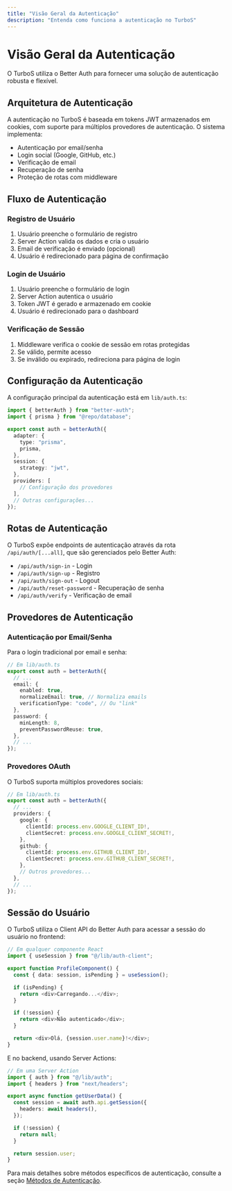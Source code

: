 ```yaml
---
title: "Visão Geral da Autenticação"
description: "Entenda como funciona a autenticação no TurboS"
---
```


# Visão Geral da Autenticação

O TurboS utiliza o Better Auth para fornecer uma solução de autenticação robusta e flexível.

## Arquitetura de Autenticação

A autenticação no TurboS é baseada em tokens JWT armazenados em cookies, com suporte para múltiplos provedores de autenticação. O sistema implementa:

- Autenticação por email/senha
- Login social (Google, GitHub, etc.)
- Verificação de email
- Recuperação de senha
- Proteção de rotas com middleware

## Fluxo de Autenticação

### Registro de Usuário

1. Usuário preenche o formulário de registro
2. Server Action valida os dados e cria o usuário
3. Email de verificação é enviado (opcional)
4. Usuário é redirecionado para página de confirmação

### Login de Usuário

1. Usuário preenche o formulário de login
2. Server Action autentica o usuário
3. Token JWT é gerado e armazenado em cookie
4. Usuário é redirecionado para o dashboard

### Verificação de Sessão

1. Middleware verifica o cookie de sessão em rotas protegidas
2. Se válido, permite acesso
3. Se inválido ou expirado, redireciona para página de login

## Configuração da Autenticação

A configuração principal da autenticação está em `lib/auth.ts`:

```typescript
import { betterAuth } from "better-auth";
import { prisma } from "@repo/database";

export const auth = betterAuth({
  adapter: {
    type: "prisma",
    prisma,
  },
  session: {
    strategy: "jwt",
  },
  providers: [
    // Configuração dos provedores
  ],
  // Outras configurações...
});
```

## Rotas de Autenticação

O TurboS expõe endpoints de autenticação através da rota `/api/auth/[...all]`, que são gerenciados pelo Better Auth:

- `/api/auth/sign-in` - Login
- `/api/auth/sign-up` - Registro
- `/api/auth/sign-out` - Logout
- `/api/auth/reset-password` - Recuperação de senha
- `/api/auth/verify` - Verificação de email

## Provedores de Autenticação

### Autenticação por Email/Senha

Para o login tradicional por email e senha:

```typescript
// Em lib/auth.ts
export const auth = betterAuth({
  // ...
  email: {
    enabled: true,
    normalizeEmail: true, // Normaliza emails
    verificationType: "code", // Ou "link"
  },
  password: {
    minLength: 8,
    preventPasswordReuse: true,
  },
  // ...
});
```

### Provedores OAuth

O TurboS suporta múltiplos provedores sociais:

```typescript
// Em lib/auth.ts
export const auth = betterAuth({
  // ...
  providers: {
    google: {
      clientId: process.env.GOOGLE_CLIENT_ID!,
      clientSecret: process.env.GOOGLE_CLIENT_SECRET!,
    },
    github: {
      clientId: process.env.GITHUB_CLIENT_ID!,
      clientSecret: process.env.GITHUB_CLIENT_SECRET!,
    },
    // Outros provedores...
  },
  // ...
});
```

## Sessão do Usuário

O TurboS utiliza o Client API do Better Auth para acessar a sessão do usuário no frontend:

```typescript
// Em qualquer componente React
import { useSession } from "@/lib/auth-client";

export function ProfileComponent() {
  const { data: session, isPending } = useSession();

  if (isPending) {
    return <div>Carregando...</div>;
  }

  if (!session) {
    return <div>Não autenticado</div>;
  }

  return <div>Olá, {session.user.name}!</div>;
}
```

E no backend, usando Server Actions:

```typescript
// Em uma Server Action
import { auth } from "@/lib/auth";
import { headers } from "next/headers";

export async function getUserData() {
  const session = await auth.api.getSession({
    headers: await headers(),
  });

  if (!session) {
    return null;
  }

  return session.user;
}
```

Para mais detalhes sobre métodos específicos de autenticação, consulte a seção [Métodos de Autenticação](/authentication/methods).
